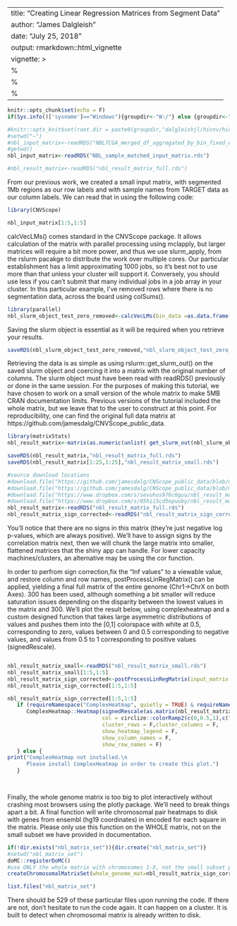
---
title: "Creating Linear Regression Matrices from Segment Data"
author: "James Dalgleish"
date: "July 25, 2018"
output: rmarkdown::html_vignette
vignette: >
 %\VignetteEngine{knitr::rmarkdown}
 %\VignetteIndexEntry{Linear Regression/Postprocess}
 %\VignetteEncoding{UTF-8}
---

```r
knitr::opts_chunk$set(echo = F)
if(Sys.info()['sysname']=="Windows"){groupdir<-"W:/"} else {groupdir<-"/data/CCRBioinfo/"}

#knitr::opts_knit$set(root.dir = paste0(groupdir,"dalgleishjl/hicnv/hicnv/vignettes/")) #
#setwd("~")
#nbl_input_matrix<-readRDS("NBLTCGA_merged_df_aggregated_by_bin_fixed_comparisonv4.rds")
#getwd()
nbl_input_matrix<-readRDS("NBL_sample_matched_input_matrix.rds")

#nbl_result_matrix<-readRDS("nbl_result_matrix_full.rds")

```

From our previous work, we created a small input matrix, with segmented 1Mb regions as our row labels and with sample names from TARGET data as our column labels.
We can read that in using the following code:
```r
library(CNVScope)
```
```r
nbl_input_matrix[1:5,1:5]
```
calcVecLMs() comes standard in the CNVScope package. It allows calculation of the matrix with parallel processing using mclapply, but larger matrices will require a bit more power, and thus we use slurm_apply, from the rslurm pacakge to distribute the work over multiple cores. Our particular establishment has a limit approximating 1000 jobs, so it's best not to use more than that unless your cluster will support it. Conversely, you should use less if you can't submit that many individual jobs in a job array in your cluster. In this particular example, I've removed rows where there is no segmentation data, across the board using colSums().
```r
library(parallel)
nbl_slurm_object_test_zero_removed<-calcVecLMs(bin_data =as.data.frame(t(nbl_input_matrix[which(rowSds(as.matrix(nbl_input_matrix))!=0.0),])),use_slurm = T,n_nodes = 975,memory_per_node = "32g",walltime = "04:00:00",cpus_on_each_node = 2,job_finished = F,slurmjob = NULL)

```

Saving the slurm object is essential as it will be required when you retrieve your results.
```r

saveRDS(nbl_slurm_object_test_zero_removed,"nbl_slurm_object_test_zero_removed.rds")
```

Retrieving the data is as simple as using rslurm::get_slurm_out() on the saved slurm object and coercing it into a matrix with the original number of columns. The slurm object must have been read with readRDS() previously or done in the same session. For the purposes of making this tutorial, we have chosen to work on a small version of the whole matrix to make 5MB CRAN documentation limits. Previous versions of the tutorial included the whole matrix, but we leave that to the user to construct at this point. For reproducibility, one can find the original full data matrix at https://github.com/jamesdalg/CNVScope_public_data.
```r
library(matrixStats)
nbl_result_matrix<-matrix(as.numeric(unlist( get_slurm_out(nbl_slurm_object_test_zero_removed))),ncol=ncol(as.data.frame(t(nbl_input_matrix[which(rowSds(as.matrix(nbl_input_matrix))!=0.0),])) ) )

saveRDS(nbl_result_matrix,"nbl_result_matrix_full.rds")
saveRDS(nbl_result_matrix[1:25,1:25],"nbl_result_matrix_small.rds")

```

```r
#source download locations
#download.file("https://github.com/jamesdalg/CNScope_public_data/blob/master/nbl_result_matrix_full.rds?raw=true","nbl_result_matrix_full.rds")
#download.file("https://github.com/jamesdalg/CNScope_public_data/blob/master/nbl_result_matrix_sign_corrected.rds","nbl_result_matrix_sign_corrected.rds")
#download.file("https://www.dropbox.com/s/sevuhos976c6guu/nbl_result_matrix_full.rds?dl=1","nbl_result_matrix_full.rds")
#download.file("https://www.dropbox.com/s/85hii5cd5epuuby/nbl_result_matrix_sign_corrected.rds?dl=1","nbl_result_matrix_sign_corrected.rds")
nbl_result_matrix<-readRDS("nbl_result_matrix_full.rds")
nbl_result_matrix_sign_corrected<-readRDS("nbl_result_matrix_sign_corrected.rds")
```



You'll notice that there are no signs in this matrix (they're just negative log p-values, which are always positive). We'll have to assign signs by the correlation matrix next, then we will chunk the large matrix into smaller, flattened matrices that the shiny app can handle. For lower capacity machines/clusters, an alternative may be using the cor function.

In order to perfrom sign correction,fix the "Inf values" to a viewable value, and restore column and row names, postProcessLinRegMatrix() can be applied, yielding a final full matrix of the entire genome (Chr1->ChrX on both Axes).  300 has been used, although something a bit smaller will reduce saturation issues depending on the disparity between the lowest values in the matrix and 300.
We'll plot the result below, using complexheatmap and a custom designed function that takes large asymmetric distributions of values and pushes them into the [0,1] colorspace with white at 0.5, corresponding to zero, values between 0 and 0.5 corresponding to negative values, and values from 0.5 to 1 corresponding to positive values (signedRescale).

```r
```
```r
nbl_result_matrix_small<-readRDS("nbl_result_matrix_small.rds")
nbl_result_matrix_small[1:5,1:5]
nbl_result_matrix_sign_corrected<-postProcessLinRegMatrix(input_matrix = nbl_input_matrix[1:25,1:25],LM_mat = nbl_result_matrix_small,cor_type = "pearson",inf_replacement_val = 300)
nbl_result_matrix_sign_corrected[1:5,1:5]
```
```r
nbl_result_matrix_sign_corrected[1:5,1:5]
   if (requireNamespace("ComplexHeatmap", quietly = TRUE) & requireNamespace("circlize", quietly = TRUE)) {
      ComplexHeatmap::Heatmap(signedRescale(as.matrix(nbl_result_matrix_sign_corrected)),
                              col = circlize::colorRamp2(c(0,0.5,1),c("blue","white","red")),
                              cluster_rows = F,cluster_columns = F,
                              show_heatmap_legend = F,
                              show_column_names = F,
                              show_row_names = F)
   } else {
print("ComplexHeatmap not installed.\n
      Please install ComplexHeatmap in order to create this plot.")
   }

  

```
Finally, the whole genome matrix is too big to plot interactively without crashing most browsers using the plotly package. We'll need to break things apart a bit. A final function will write chromosomal pair heatmaps to disk with genes from ensembl (hg19 coordinates) in encoded for each square in the matrix. Please only use this function on the WHOLE matrix, not on the small subset we have provided in documentation.
```r
if(!dir.exists("nbl_matrix_set")){dir.create("nbl_matrix_set")}
#setwd("nbl_matrix_set")
doMC::registerDoMC()
#use ONLY the whole matrix with chromosomes 1-X, not the small subset provided for documentation purposes.
createChromosomalMatrixSet(whole_genome_mat=nbl_result_matrix_sign_corrected,output_dir="nbl_matrix_set",prefix="nbl_")
```
```r
list.files("nbl_matrix_set")
```
There should be 529 of these particular files upon running the code. If there are not, don't hesitate to run the code again. It can happen on a cluster. It is built to detect when chromosomal matrix is already written to disk.